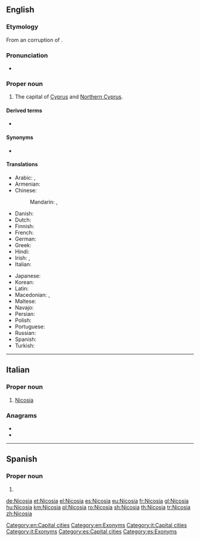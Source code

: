 {{also|Nicósia}}
==English==
{{wikipedia}}

===Etymology===
From an {{etyl|fro|en}} corruption of {{etyl|grc|en}} {{m|grc|Λευκωσία}}.

===Pronunciation===
* {{IPA|/ˌnɪkəˈsiːə/|lang=en}}

===Proper noun===
{{en-proper noun}}

# The capital of [[Cyprus]] and [[Northern Cyprus]].

====Derived terms====
* {{l|en|Nicosian}}

====Synonyms====
* {{l|en|Lefkosia}}

====Translations====
{{trans-top|capital of Cyprus}}
* Arabic: {{t|ar|نِيقُوسِيَا|f|tr=nīqōsiyā}}, {{qualifier|archaic}} {{t|ar|لِفْقُسِيَة|f}}
* Armenian: {{t|hy|Նիկոսիա}}
* Chinese:
*: Mandarin: {{t+|cmn|尼科西亞|sc=Hani}}, {{t+|cmn|尼科西亚|tr=Níkēxīyǎ|sc=Hani}}
* Danish: {{t|da|Nicosia}}
* Dutch: {{t|nl|Nicosia|n}}
* Finnish: {{t+|fi|Nikosia}}
* French: {{t+|fr|Nicosie}}
* German: {{t+|de|Nikosia}}
* Greek: {{t+|el|Λευκωσία|f}}
* Hindi: {{t|hi|निकोसिया|tr=Nikōsiyā}}
* Irish: {{t|ga|Niocóis|f|alt=an Niocóis}}, {{t|ga|Leafcóis|f|alt=an Leafcóis}}
* Italian: {{t|it|Nicosia|f}}
{{trans-mid}}
* Japanese: {{t|ja|ニコシア|tr=Nikoshia}}
* Korean: {{t|ko|니코시아|tr=Nikosia|sc=Hang}}
* Latin: {{t|la|Nicosia|f}}
* Macedonian: {{t|mk|Никозија|f|tr=Nikózija}}, {{t|mk|Левкозија|f|tr=Levkózija}}
* Maltese: {{t|mt|Nikosija}}
* Navajo: {{t|nv|Nikʼóósiya}}
* Persian: {{t|fa|نیکوزیا|tr=Nikoziyâ|sc=fa-Arab}}
* Polish: {{t+|pl|Nikozja|f}}
* Portuguese: {{t+|pt|Nicósia|f}}
* Russian: {{t|ru|Никоси́я|f}}
* Spanish: {{t+|es|Nicosia}}
* Turkish: {{t+|tr|Lefkoşa}}
{{trans-bottom}}

[[Category:en:Capital cities]]
[[Category:en:Exonyms]]

----

==Italian==
{{wikipedia|lang=it}}

===Proper noun===
{{it-proper noun|g=f}}

# [[#English|Nicosia]]

===Anagrams===
* {{l|it|acinosi}}
* {{l|it|cianosi}}

[[Category:it:Capital cities]]
[[Category:it:Exonyms]]
----
==Spanish==

===Proper noun===
{{es-proper noun}}

# {{l|en|Nicosia}}

[[Category:es:Capital cities]]
[[Category:es:Exonyms]]

[[de:Nicosia]]
[[et:Nicosia]]
[[el:Nicosia]]
[[es:Nicosia]]
[[eu:Nicosia]]
[[fr:Nicosia]]
[[gl:Nicosia]]
[[hu:Nicosia]]
[[km:Nicosia]]
[[pl:Nicosia]]
[[ro:Nicosia]]
[[sh:Nicosia]]
[[th:Nicosia]]
[[tr:Nicosia]]
[[zh:Nicosia]]